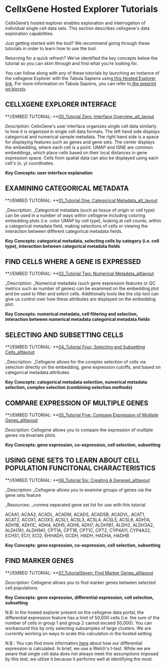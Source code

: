 # CellxGene Hosted Explorer Tutorials

CellxGene’s  hosted explorer enables exploration and interrogation of  individual single cell data sets. This section describes cellxgene's data exploration capabilities.

 Just getting started with the tool?  We recommend going through these tutorials in order to learn how to use the tool.  

Returning for a quick refresh?  We’ve identified the key concepts below the tutorial so you can skim through and find what you’re looking for.

You can follow along with any of these tutorials by launching an instance of the cellxgene Explorer with the Tabula Sapiens using[ this Hosted Explorer link](https://cellxgene.cziscience.com/e/53d208b0-2cfd-4366-9866-c3c6114081bc.cxg/). For more information on Tabula Sapiens, you can refer to[ the preprint on biorxiv](https://www.biorxiv.org/content/10.1101/2021.07.19.452956v1).


## CELLXGENE EXPLORER INTERFACE

**//EMBED TUTORIAL: **[00_Tutorial Zero: Interface Overview_alt_layout](https://docs.google.com/presentation/d/1DzuwuzLLCcy4hGCCekYwjPpwsWMJth0qt_DJOYc9avs/edit?usp=sharing)

_Description:_ CellxGene's user interface organizes single cell data similarly to how it is organized in single cell data formats. The left hand side displays categorical and numerical sample metadata. The right hand side is a space for displaying features such as genes and gene sets. The center displays the embedding, where each cell is a point. UMAP and tSNE are common embeddings, which place cells based on their local distances in gene expression space. Cells from spatial data can also be displayed using each cell's (x, y) coordinates.

**Key Concepts: user interface explanation**


## EXAMINING CATEGORICAL METADATA

**//EMBED TUTORIAL: **[01_Tutorial One: Categorical Metadata_alt_layout](https://docs.google.com/presentation/d/1fxuuzhiaYbMdG2NiHgN5-vxeQHwEjWVOSi4VmCAP1L0/edit?usp=sharing)

_Description: _Categorical metadata (such as tissue of origin or cell type) can be used in a number of ways within cellxgene including coloring embedding plots (i.e. color UMAP by cell type), looking at cell counts, within a categorical metadata field, making selections of cells or viewing the interaction between different categorical metadata fields.

**Key Concepts: categorical metadata, selecting cells by category (i.e. cell type), interaction between categorical metadata fields**


## FIND CELLS WHERE A GENE IS EXPRESSED

**//EMBED TUTORIAL: **[02_Tutorial Two: Numerical Metadata_altlayout](https://docs.google.com/presentation/d/13c0Nj_kR32j0hNL0uZG_4cl646N_TH3ADaQzZFqDPBI/edit?usp=sharing)

_Description: _Numerical metadata (such gene expression features or QC metrics such as number of genes) can be examined on the embedding plot and be used to filter and select cells. Additionally tools like the clip tool can give us control over how these attributes are displayed on the embedding plot.

**Key Concepts: numerical metadata, cell filtering and selection, interaction between numerical metadata categorical metadata fields**


## SELECTING AND SUBSETTING CELLS

**//EMBED TUTORIAL: **[04_Tutorial Four: Selecting and Subsetting Cells_altlayout](https://docs.google.com/presentation/d/1T5fLkecZziuo6qUfAam1FmSYKhx-Ln9ytpqccjX8j2o/edit?usp=sharing)

_Description: _Cellxgene allows for the complex selection of cells via selection directly on the embedding, gene expression cutoffs, and based on categorical metadata attributes.

**Key Concepts: categorical metadata selection, numerical metadata selection, complex selection (combining selection methods)**


## COMPARE EXPRESSION OF MULTIPLE GENES

**//EMBED TUTORIAL: **[05_Tutorial Five: Compare Expression of Multiple Genes_altlayout](https://docs.google.com/presentation/d/13k5imBj40lMOHiWLvmdmoTI2F-ur79-f1X5wKW1tkRE/edit?usp=sharing)

_Description:_ Cellxgene allows you to compare the expression of multiple genes via bivariate plots.

**Key Concepts: gene expression, co-expression, cell selection, subsetting**


## USING GENE SETS TO LEARN ABOUT CELL POPULATION FUNCITONAL CHARACTERISTICS

**//EMBED TUTORIAL: **[06_Tutorial Six: Creating A Geneset_altlayout](https://docs.google.com/presentation/d/1ihFrKRSxnfFNexctOZ0EkUow9SWgEr-9TOVKvVLE8ms/edit?usp=sharing)

_Description: _Cellxgene allows you to examine groups of genes via the gene sets feature

_Resources: _comma separated gene set list for use with this tutorial

ACAA1, ACAA2, ACADL, ACADM, ACADS, ACADSB, ACADVL, ACAT1, ACAT2, ACOX1, ACOX3, ACSL1, ACSL3, ACSL4, ACSL5, ACSL6, ADH1A, ADH1B, ADH1C, ADH4, ADH5, ADH6, ADH7, ALDH1B1, ALDH2, ALDH3A2, ALDH7A1, ALDH9A1, CPT1A, CPT1B, CPT1C, CPT2, CYP4A11, CYP4A22, ECHS1, ECI1, ECI2, EHHADH, GCDH, HADH, HADHA, HADHB

**Key Concepts: gene expression, co-expression, cell selection, subsetting**


## FIND MARKER GENES

**//EMBED TUTORIAL: **[07_TutorialSeven: Find Marker Genes_altlayout](https://docs.google.com/presentation/d/1J0QbINEeHWXNGLwj0dV7PaKCoZn3TRjE3Z2qYydr960/edit?usp=sharing)

_Description:_ Cellxgene allows you to find marker genes between selected cell populations

**Key Concepts: gene expression, differential expression, cell selection, subsetting**

N.B: In the hosted explorer present on the cellxgene data portal, the differential expression feature has a limit of 50,000 cells (i.e. the sum of the number of cells in group 1 and group 2 cannot exceed 50,000). You can workaround this by only selecting subsamples of large clusters. We are currently working on ways to scale this calculation in the hosted setting.

N.B.: You can find more information[ here](https://docs.cellxgene.cziscience.com/explore-data/algorithms#differential-expression) about how our differential expression is calculated. In brief, we use a Welch's t-test. While we are aware that single cell data does not always meet the assumptions imposed by this test, we utilize it because it performs well at identifying the _most._
